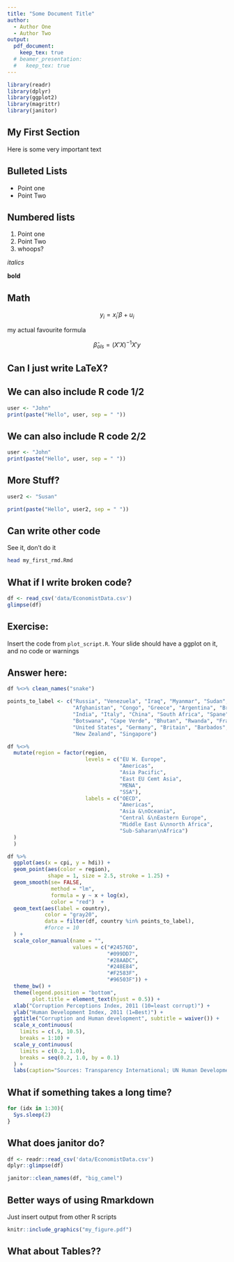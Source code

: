 ```yaml
---
title: "Some Document Title"
author:
  - Author One
  - Author Two
output:
  pdf_document:
    keep_tex: true
  # beamer_presentation:
  #   keep_tex: true
---
```


```r
library(readr)
library(dplyr)
library(ggplot2)
library(magrittr)
library(janitor)
```

## My First Section

Here is some very important text

## Bulleted Lists

* Point one
* Point Two

## Numbered lists

1. Point one
2. Point Two
5. whoops?

*italics*

**bold**

## Math

$$
y_i = x_i' \beta + u_i
$$

my actual favourite formula

$$
\widehat{\beta}_{ols} = (X'X)^{-1} X'y
$$

## Can I just write LaTeX?

\begin{itemize}
  \item one
  \item two
  \item three
\end{itemize}

## We can also include R code 1/2

```r
user <- "John"
print(paste("Hello", user, sep = " "))
```

## We can also include R code 2/2

```r
user <- "John"
print(paste("Hello", user, sep = " "))
```

## More Stuff?

```r
user2 <- "Susan"
```

```r
print(paste("Hello", user2, sep = " "))
```

## Can write other code 

See it, don't do it

```bash
head my_first_rmd.Rmd
```

## What if I write broken code?

```r
df <- read_csv('data/EconomistData.csv')
glimpse(df)
```

## Exercise:

Insert the code from `plot_script.R`.
Your slide should have a ggplot on it, and no code or warnings

## Answer here:

```r
df %<>% clean_names("snake")

points_to_label <- c("Russia", "Venezuela", "Iraq", "Myanmar", "Sudan",
                     "Afghanistan", "Congo", "Greece", "Argentina", "Brazil",
                     "India", "Italy", "China", "South Africa", "Spane",
                     "Botswana", "Cape Verde", "Bhutan", "Rwanda", "France",
                     "United States", "Germany", "Britain", "Barbados", "Norway", "Japan",
                     "New Zealand", "Singapore")

df %<>%
  mutate(region = factor(region,
                         levels = c("EU W. Europe",
                                    "Americas",
                                    "Asia Pacific",
                                    "East EU Cemt Asia",
                                    "MENA",
                                    "SSA"),
                         labels = c("OECD",
                                    "Americas",
                                    "Asia &\nOceania",
                                    "Central &\nEastern Europe",
                                    "Middle East &\nnorth Africa",
                                    "Sub-Saharan\nAfrica")
  )
  )

df %>%
  ggplot(aes(x = cpi, y = hdi)) +
  geom_point(aes(color = region),
             shape = 1, size = 2.5, stroke = 1.25) +
  geom_smooth(se= FALSE, 
              method = "lm",
              formula = y ~ x + log(x),
              color = "red")  +
  geom_text(aes(label = country),
            color = "gray20",
            data = filter(df, country %in% points_to_label),
            #force = 10
  ) +
  scale_color_manual(name = "",
                     values = c("#24576D",
                                "#099DD7",
                                "#28AADC",
                                "#248E84",
                                "#F2583F",
                                "#96503F")) +
  theme_bw() +
  theme(legend.position = "bottom",
        plot.title = element_text(hjust = 0.5)) + 
  xlab("Corruption Perceptions Index, 2011 (10=least corrupt)") +
  ylab("Human Development Index, 2011 (1=Best)") +
  ggtitle("Corruption and Human development", subtitle = waiver()) +
  scale_x_continuous(
    limits = c(.9, 10.5),
    breaks = 1:10) + 
  scale_y_continuous(
    limits = c(0.2, 1.0),
    breaks = seq(0.2, 1.0, by = 0.1)
  ) +
  labs(caption="Sources: Transparency International; UN Human Development Report")
```

## What if something takes a long time?

```r
for (idx in 1:30){
  Sys.sleep(2)
}
```

## What does janitor do?

```r
df <- readr::read_csv('data/EconomistData.csv')
dplyr::glimpse(df)

janitor::clean_names(df, "big_camel")

```

## Better ways of using Rmarkdown

Just insert output from other R scripts

```r
knitr::include_graphics("my_figure.pdf")
```

## What about Tables??

\input{my_table.tex}
